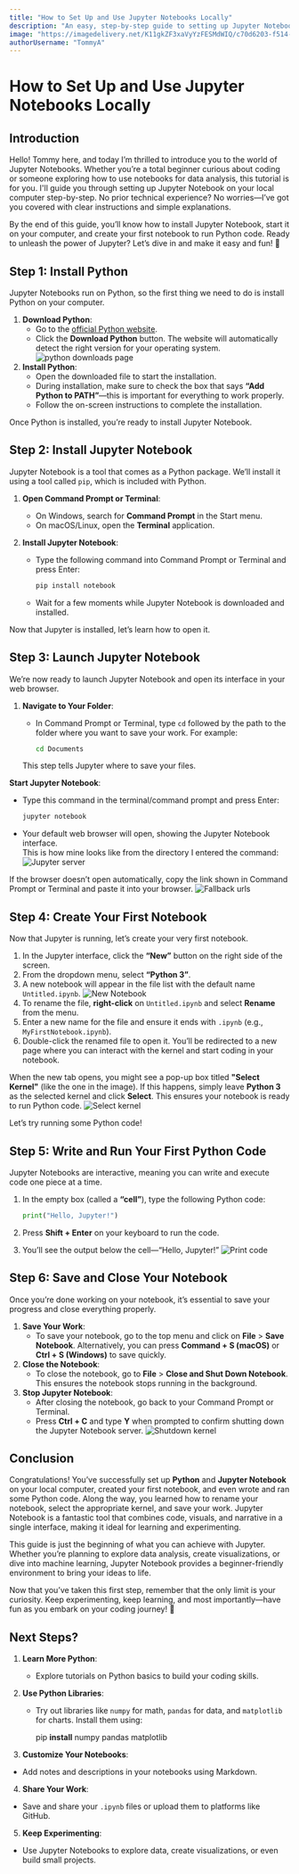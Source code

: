 ```yaml
---
title: "How to Set Up and Use Jupyter Notebooks Locally"
description: "An easy, step-by-step guide to setting up Jupyter Notebooks on your computer—perfect for total beginners ready to explore the world of coding!"
image: "https://imagedelivery.net/K11gkZF3xaVyYzFESMdWIQ/c70d6203-f514-4b22-086c-9bc2cfdb6d00/full"
authorUsername: "TommyA"
---
```


# **How to Set Up and Use Jupyter Notebooks Locally**

## **Introduction**

Hello! Tommy here, and today I’m thrilled to introduce you to the world of Jupyter Notebooks. Whether you’re a total beginner curious about coding or someone exploring how to use notebooks for data analysis, this tutorial is for you. I'll guide you through setting up Jupyter Notebook on your local computer step-by-step. No prior technical experience? No worries—I’ve got you covered with clear instructions and simple explanations.

By the end of this guide, you’ll know how to install Jupyter Notebook, start it on your computer, and create your first notebook to run Python code. Ready to unleash the power of Jupyter? Let’s dive in and make it easy and fun! 🚀

## **Step 1: Install Python**

Jupyter Notebooks run on Python, so the first thing we need to do is install Python on your computer.

1. **Download Python**:
   - Go to the [official Python website](https://www.python.org/downloads/).
   - Click the **Download Python** button. The website will automatically detect the right version for your operating system.
     <Img src="https://res.cloudinary.com/dqvd8otcz/image/upload/v1731954573/download-page_b3niom.png" alt="python downloads page" caption="Python download page" />
2. **Install Python**:
   - Open the downloaded file to start the installation.
   - During installation, make sure to check the box that says **“Add Python to PATH”**—this is important for everything to work properly.
   - Follow the on-screen instructions to complete the installation.

Once Python is installed, you’re ready to install Jupyter Notebook.

## **Step 2: Install Jupyter Notebook**

Jupyter Notebook is a tool that comes as a Python package. We’ll install it using a tool called `pip`, which is included with Python.

1. **Open Command Prompt or Terminal**:
   - On Windows, search for **Command Prompt** in the Start menu.
   - On macOS/Linux, open the **Terminal** application.
2. **Install Jupyter Notebook**:

   - Type the following command into Command Prompt or Terminal and press Enter:

     ```bash
     pip install notebook
     ```

   - Wait for a few moments while Jupyter Notebook is downloaded and installed.

Now that Jupyter is installed, let’s learn how to open it.

## **Step 3: Launch Jupyter Notebook**

We’re now ready to launch Jupyter Notebook and open its interface in your web browser.

1. **Navigate to Your Folder**:

   - In Command Prompt or Terminal, type `cd` followed by the path to the folder where you want to save your work. For example:

     ```bash
     cd Documents
     ```

   This step tells Jupyter where to save your files.

**Start Jupyter Notebook**:

- Type this command in the terminal/command prompt and press Enter:
  ```bash
  jupyter notebook
  ```
- Your default web browser will open, showing the Jupyter Notebook interface.  
  This is how mine looks like from the directory I entered the command:
  <Img src="https://res.cloudinary.com/dqvd8otcz/image/upload/v1731954572/starting-server_iahyks.png" alt="Jupyter server" caption="Jupyter server" />

If the browser doesn’t open automatically, copy the link shown in Command Prompt or Terminal and paste it into your browser.
<Img src="https://res.cloudinary.com/dqvd8otcz/image/upload/v1731954573/access-server_rz14k4.png" alt="Fallback urls" caption="Jupyter fallback urls" />

## **Step 4: Create Your First Notebook**

Now that Jupyter is running, let’s create your very first notebook.

1. In the Jupyter interface, click the **“New”** button on the right side of the screen.
2. From the dropdown menu, select **“Python 3”**.
3. A new notebook will appear in the file list with the default name `Untitled.ipynb`.
   <Img src="https://res.cloudinary.com/dqvd8otcz/image/upload/v1731955723/Screenshot_2024-11-16_at_11.05.47_PM_ygdxr0.png" alt="New Notebook" caption="New Notebook" />
4. To rename the file, **right-click** on `Untitled.ipynb` and select **Rename** from the menu.
5. Enter a new name for the file and ensure it ends with `.ipynb` (e.g., `MyFirstNotebook.ipynb`).
6. Double-click the renamed file to open it. You’ll be redirected to a new page where you can interact with the kernel and start coding in your notebook.

When the new tab opens, you might see a pop-up box titled **"Select Kernel"** (like the one in the image). If this happens, simply leave **Python 3** as the selected kernel and click **Select**. This ensures your notebook is ready to run Python code.
<Img src="https://res.cloudinary.com/dqvd8otcz/image/upload/v1731954565/select-kernel_ceivr1.png" alt="Select kernel" caption="Select kernel" />

Let’s try running some Python code!

## **Step 5: Write and Run Your First Python Code**

Jupyter Notebooks are interactive, meaning you can write and execute code one piece at a time.

1. In the empty box (called a **“cell”**), type the following Python code:

   ```python
   print("Hello, Jupyter!")
   ```

2. Press **Shift + Enter** on your keyboard to run the code.
3. You’ll see the output below the cell—“Hello, Jupyter!”
   <Img src="https://res.cloudinary.com/dqvd8otcz/image/upload/v1731954564/print-code_wx8igu.png" alt="Print code" caption="Print code" />

## **Step 6: Save and Close Your Notebook**

Once you’re done working on your notebook, it’s essential to save your progress and close everything properly.

1. **Save Your Work**:
   - To save your notebook, go to the top menu and click on **File** > **Save Notebook**. Alternatively, you can press **Command + S (macOS)** or **Ctrl + S (Windows)** to save quickly.
2. **Close the Notebook**:
   - To close the notebook, go to **File** > **Close and Shut Down Notebook**. This ensures the notebook stops running in the background.
3. **Stop Jupyter Notebook**:
   - After closing the notebook, go back to your Command Prompt or Terminal.
   - Press **Ctrl + C** and type **Y** when prompted to confirm shutting down the Jupyter Notebook server.
     <Img src="https://res.cloudinary.com/dqvd8otcz/image/upload/v1731954580/shutdown-kernel_zjsmgo.png" alt="Shutdown kernel" caption="Shutdown kernel" />

## **Conclusion**

Congratulations! You’ve successfully set up **Python** and **Jupyter Notebook** on your local computer, created your first notebook, and even wrote and ran some Python code. Along the way, you learned how to rename your notebook, select the appropriate kernel, and save your work. Jupyter Notebook is a fantastic tool that combines code, visuals, and narrative in a single interface, making it ideal for learning and experimenting.

This guide is just the beginning of what you can achieve with Jupyter. Whether you’re planning to explore data analysis, create visualizations, or dive into machine learning, Jupyter Notebook provides a beginner-friendly environment to bring your ideas to life.

Now that you’ve taken this first step, remember that the only limit is your curiosity. Keep experimenting, keep learning, and most importantly—have fun as you embark on your coding journey! 🎉

## **Next Steps?**

1. **Learn More Python**:
   - Explore tutorials on Python basics to build your coding skills.
2. **Use Python Libraries**:

   - Try out libraries like `numpy` for math, `pandas` for data, and `matplotlib` for charts. Install them using:

     pip **install** numpy pandas matplotlib

3. **Customize Your Notebooks**:

- Add notes and descriptions in your notebooks using Markdown.

4. **Share Your Work**:

- Save and share your `.ipynb` files or upload them to platforms like GitHub.

5. **Keep Experimenting**:

- Use Jupyter Notebooks to explore data, create visualizations, or even build small projects.

